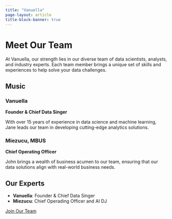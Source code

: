 ```yaml
---
title: "Vanuella"
page-layout: article
title-block-banner: true
---
```


# Meet Our Team 

At Vanuella, our strength lies in our diverse team of data scientists, analysts, and industry experts. Each team member brings a unique set of skills and experiences to help solve your data challenges.

## Music

::: {.grid}

::: {.g-col-6}

### Vanuella
**Founder & Chief Data Singer**

With over 15 years of experience in data science and machine learning, Jane leads our team in developing cutting-edge analytics solutions.
:::

::: {.g-col-6}
### Miezucu, MBUS
**Chief Operating Officer**

John brings a wealth of business acumen to our team, ensuring that our data solutions align with real-world business needs.
:::

:::

## Our Experts

- **Vanuella**: Founder & Chief Data Singer
- **Miezucu**: Chief Operading Officer and AI DJ

[Join Our Team](contact){.btn .btn-primary}

